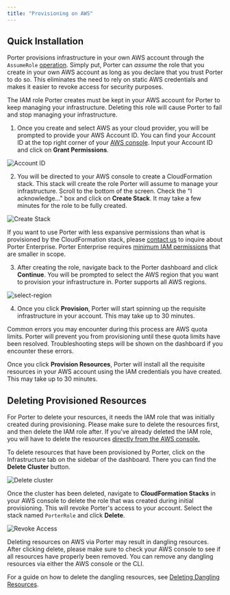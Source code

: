 ```yaml
---
title: "Provisioning on AWS"
---
```


## Quick Installation[](#quick-installation "Direct link to heading")

Porter provisions infrastructure in your own AWS account through the `AssumeRole` [operation](https://docs.aws.amazon.com/IAM/latest/UserGuide/id_roles_use.html). 
Simply put, Porter can *assume* the role that you create in your own AWS account as long as you declare that you trust Porter to do so. 
This eliminates the need to rely on static AWS credentials and makes it easier to revoke access for security purposes.

<Info>The IAM role Porter creates must be kept in your AWS account for Porter to keep managing your infrastructure. 
Deleting this role will cause Porter to fail and stop managing your infrastructure. </Info>

1. Once you create and select AWS as your cloud provider, you will be prompted to provide your AWS Account ID. 
You can find your Account ID at the top right corner of your [AWS console](https://console.aws.amazon.com). 
Input your Account ID and click on **Grant Permissions**.

![Account ID](/images/provisioning-infrastructure/account-id.png)
  
2. You will be directed to your AWS console to create a CloudFormation stack. This stack will create the role Porter will assume to manage your infrastructure. 
Scroll to the bottom of the screen. Check the "I acknowledge..." box and click on **Create Stack**. It may take a few minutes for the role to be fully created.

![Create Stack](/images/provisioning-infrastructure/create-stack.png)

<Info>If you want to use Porter with less expansive permissions than what is provisioned by the CloudFormation stack, 
please [contact us](mailto:contact@porter.run) to inquire about Porter Enterprise. 
Porter Enterprise requires [minimum IAM permissions](enterprise/provisioning-on-aws#permissions-for-eks) that are smaller in scope. </Info>

3. After creating the role, navigate back to the Porter dashboard and click **Continue**. You will be prompted to select the AWS region that you want to provision your infrastructure in.
Porter supports all AWS regions.

![select-region](/images/provisioning-infrastructure/select-region.png)

4. Once you click **Provision**, Porter will start spinning up the requisite infrastructure in your account. This may take up to 30 minutes.

<Info>Common errors you may encounter during this process are AWS quota limits. Porter will prevent you from provisioning until these quota limits have been resolved.
Troubleshooting steps will be shown on the dashboard if you encounter these errors.</Info>

Once you click **Provision Resources**, Porter will install all the requisite resources in your AWS account using the IAM credentials you have created. This may take up to 30 minutes.

## Deleting Provisioned Resources[](#deleting-provisioned-resources "Direct link to heading")

<Warning>For Porter to delete your resources, it needs the IAM role that was initially created during provisioning. Please make sure to delete the resources first, and then delete the IAM role after.
If you've already deleted the IAM role, you will have to delete the resources [directly from the AWS console.](/other/deleting-dangling-resources)</Warning>

To delete resources that have been provisioned by Porter, click on the Infrastructure tab on the sidebar of the dashboard. There you can find the **Delete Cluster** button.

![Delete cluster](/images/provisioning-infrastructure/delete-cluster.png)

Once the cluster has been deleted, navigate to **CloudFormation Stacks** in your AWS console to delete the role that was created during initial provisioning. This will revoke Porter's access to your account.
Select the stack named `PorterRole` and click **Delete**.

![Revoke Access](/images/provisioning-infrastructure/revoke-access.png)

<Warning>Deleting resources on AWS via Porter may result in dangling resources. 
After clicking delete, please make sure to check your AWS console to see if all resources have properly been removed. 
You can remove any dangling resources via either the AWS console or the CLI.</Warning>

For a guide on how to delete the dangling resources, see [Deleting Dangling Resources](/other/deleting-dangling-resources).